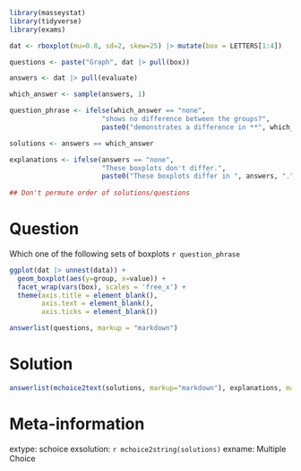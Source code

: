 ```r
library(masseystat)
library(tidyverse)
library(exams)

dat <- rboxplot(mu=0.8, sd=2, skew=25) |> mutate(box = LETTERS[1:4])

questions <- paste("Graph", dat |> pull(box))

answers <- dat |> pull(evaluate)

which_answer <- sample(answers, 1)

question_phrase <- ifelse(which_answer == "none",
                       "shows no difference between the groups?",
                       paste0("demonstrates a difference in **", which_answer, "** between groups?"))

solutions <- answers == which_answer

explanations <- ifelse(answers == "none",
                       "These boxplots don't differ.",
                       paste0("These boxplots differ in ", answers, "."))
                       
## Don't permute order of solutions/questions
```

Question
========

Which one of the following sets of boxplots `r question_phrase`

```r
ggplot(dat |> unnest(data)) +
  geom_boxplot(aes(y=group, x=value)) +
  facet_wrap(vars(box), scales = 'free_x') +
  theme(axis.title = element_blank(),
        axis.text = element_blank(),
        axis.ticks = element_blank())
```

```r
answerlist(questions, markup = "markdown")
```

Solution
========

```r
answerlist(mchoice2text(solutions, markup="markdown"), explanations, markup = "markdown")
```

Meta-information
================

extype: schoice
exsolution: `r mchoice2string(solutions)`
exname: Multiple Choice
